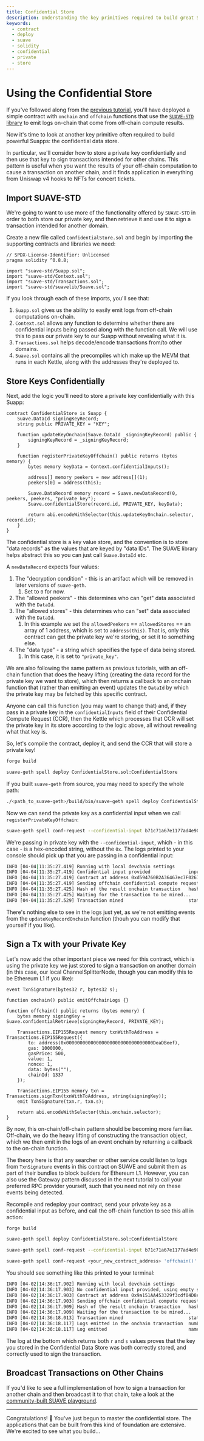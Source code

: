 ```yaml
---
title: Confidential Store
description: Understanding the key primitives required to build great SUAPPs
keywords:
  - contract
  - deploy
  - suave
  - solidity
  - confidential
  - private
  - store
---
```


# Using the Confidential Store

If you've followed along from the [previous tutorial](./onchain-offchain), you'll have deployed a simple contract with `onchain` and `offchain` functions that use the [`SUAVE-STD` library](https://github.com/flashbots/suave-std) to emit logs on-chain that come from off-chain compute results.

Now it's time to look at another key primitive often required to build powerful Suapps: the confidential data store.

In particular, we'll consider how to store a private key confidentially and then use that key to sign transactions intended for other chains. This pattern is useful when you want the results of your off-chain computation to cause a transaction on another chain, and it finds application in everything from Uniswap v4 hooks to NFTs for concert tickets.

## Import SUAVE-STD

We're going to want to use more of the functionality offered by `SUAVE-STD` in order to both store our private key, and then retrieve it and use it to sign a transaction intended for another domain.

Create a new file called `ConfidentialStore.sol` and begin by importing the supporting contracts and libraries we need:

```solidity
// SPDX-License-Identifier: Unlicensed
pragma solidity ^0.8.8;

import "suave-std/Suapp.sol";
import "suave-std/Context.sol";
import "suave-std/Transactions.sol";
import "suave-std/suavelib/Suave.sol";
```

If you look through each of these imports, you'll see that:

1. `Suapp.sol` gives us the ability to easily emit logs from off-chain computations on-chain.
2. `Context.sol` allows any function to determine whether there are confidential inputs being passed along with the function call. We will use this to pass our private key to our Suapp without revealing what it is.
3. `Transactions.sol` helps decode/encode transactions from/to other domains.
4. `Suave.sol` contains all the precompiles which make up the MEVM that runs in each Kettle, along with the addresses they're deployed to.

## Store Keys Confidentially

Next, add the logic you'll need to store a private key confidentially with this Suapp:

```solidity
contract ConfidentialStore is Suapp {
    Suave.DataId signingKeyRecord;
    string public PRIVATE_KEY = "KEY";

    function updateKeyOnchain(Suave.DataId _signingKeyRecord) public {
        signingKeyRecord = _signingKeyRecord;
    }

    function registerPrivateKeyOffchain() public returns (bytes memory) {
        bytes memory keyData = Context.confidentialInputs();

        address[] memory peekers = new address[](1);
        peekers[0] = address(this);

        Suave.DataRecord memory record = Suave.newDataRecord(0, peekers, peekers, "private_key");
        Suave.confidentialStore(record.id, PRIVATE_KEY, keyData);

        return abi.encodeWithSelector(this.updateKeyOnchain.selector, record.id);
    }
}
```

The confidential store is a key value store, and the convention is to store "data records" as the values that are keyed by "data IDs". The SUAVE library helps abstract this so you can just call `Suave.DataId` etc. 

A `newDataRecord` expects four values:

1. The "decryption condition" - this is an artifact which will be removed in later versions of `suave-geth`. 
    1. Set to `0` for now.
2. The "allowed peekers" - this determines who can "get" data associated with the `DataId`.
3. The "allowed stores" - this determines who can "set" data associated with the `DataId`. 
    1. In this example we set the `allowedPeekers` == `allowedStores` == an array of 1 address, which is set to `address(this)`. That is, only this contract can get the private key we're storing, or set it to something else.
4. The "data type" - a string which specifies the type of data being stored. 
    1. In this case, it is set to `"private_key"`.

We are also following the same pattern as previous tutorials, with an off-chain function that does the heavy lifting (creating the data record for the private key we want to store), which then returns a callback to an onchain function that (rather than emitting an event) updates the `DataId` by which the private key may be fetched by this specific contract.

Anyone can call this function (you may want to change that) and, if they pass in a private key in the `confidentialInputs` field of their Confidential Compute Request (CCR), then the Kettle which processes that CCR will set the private key in its store according to the logic above, all without revealing what that key is.

So, let's compile the contract, deploy it, and send the CCR that will store a private key!

```bash
forge build
```
```bash
suave-geth spell deploy ConfidentialStore.sol:ConfidentialStore
```

If you built `suave-geth` from source, you may need to specify the whole path:

```bash
./<path_to_suave-geth>/build/bin/suave-geth spell deploy ConfidentialStore.sol:ConfidentialStore
```

Now we can send the private key as a confidential input when we call `registerPrivateKeyOffchain`:

```bash
suave-geth spell conf-request --confidential-input b71c71a67e1177ad4e901695e1b4b9ee17ae16c6668d313eac2f96dbcda3f291 <your_new_contract_address> 'registerPrivateKeyOffchain()' 
```

We're passing in private key with the `--confidential-input`, which - in this case - is a hex-encoded string, without the `0x`. The logs printed to your console should pick up that you are passing in a confidential input:

```bash
INFO [04-04|11:35:27.419] Running with local devchain settings 
INFO [04-04|11:35:27.419] Confidential input provided              input="[98 55 49 99 55 49 97 54 55 101 49 49 55 55 97 100 52 101 57 48 49 54 57 53 101 49 98 52 98 57 101 101 49 55 97 101 49 54 99 54 54 54 56 100 51 49 51 101 97 99 50 102 57 54 100 98 99 100 97 51 102 50 57 49]"
INFO [04-04|11:35:27.419] Contract at address 0xd594760B2A36467ec7F0267382564772D7b0b73c 
INFO [04-04|11:35:27.419] Sending offchain confidential compute request kettle=0xB5fEAfbDD752ad52Afb7e1bD2E40432A485bBB7F
INFO [04-04|11:35:27.425] Hash of the result onchain transaction   hash=0xa1094c169d420fb0115df3be6115711b3ed54b2c2fa1fcaa28f22cdb8a69c8ce
INFO [04-04|11:35:27.425] Waiting for the transaction to be mined... 
INFO [04-04|11:35:27.529] Transaction mined                        status=1 blockNum=2
```

There's nothing else to see in the logs just yet, as we're not emitting events from the `updateKeyRecordOnchain` function (thouh you can modify that yourself if you like). 

## Sign a Tx with your Private Key

Let's now add the other important piece we need for this contract, which is using the private key we just stored to sign a transaction on another domain (in this case, our local ChannelSplitterNode, though you can modify this to be Ethereum L1 if you like):

```solidity
event TxnSignature(bytes32 r, bytes32 s);

function onchain() public emitOffchainLogs {}

function offchain() public returns (bytes memory) {
    bytes memory signingKey = Suave.confidentialRetrieve(signingKeyRecord, PRIVATE_KEY);

    Transactions.EIP155Request memory txnWithToAddress = Transactions.EIP155Request({
        to: address(0x00000000000000000000000000000000DeaDBeef),
        gas: 1000000,
        gasPrice: 500,
        value: 1,
        nonce: 1,
        data: bytes(""),
        chainId: 1337
    });

    Transactions.EIP155 memory txn = Transactions.signTxn(txnWithToAddress, string(signingKey));
    emit TxnSignature(txn.r, txn.s);

    return abi.encodeWithSelector(this.onchain.selector);
}
```

By now, this on-chain/off-chain pattern should be becoming more familiar. Off-chain, we do the heavy lifting of constructing the transaction object, which we then emit in the logs of an event onchain by returning a callback to the on-chain function. 

The theory here is that any searcher or other service could listen to logs from `TxnSignature` events in this contract on SUAVE and submit them as part of their bundles to block builders for Ethereum L1. However, you can also use the Gateway pattern discussed in the next tutorial to call your preferred RPC provider yourself, such that you need not rely on these events being detected.

Recompile and redeploy your contract, send your private key as a confidential input as before, and call the off-chain function to see this all in action:

```bash
forge build
```
```bash
suave-geth spell deploy ConfidentialStore.sol:ConfidentialStore
```
```bash
suave-geth spell conf-request --confidential-input b71c71a67e1177ad4e901695e1b4b9ee17ae16c6668d313eac2f96dbcda3f291 <your_new_contract_address> 'registerPrivateKeyOffchain()' 
```
```bash
suave-geth spell conf-request <your_new_contract_address> 'offchain()' 
```

You should see something like this printed to your terminal:

```bash
INFO [04-02|14:36:17.902] Running with local devchain settings 
INFO [04-02|14:36:17.903] No confidential input provided, using empty string 
INFO [04-02|14:36:17.903] Contract at address 0x9a151AA453329f3cdf04D8e4e81585A423f7fC25 
INFO [04-02|14:36:17.903] Sending offchain confidential compute request kettle=0xB5fEAfbDD752ad52Afb7e1bD2E40432A485bBB7F
INFO [04-02|14:36:17.909] Hash of the result onchain transaction   hash=0xaf99b4460039486e93e64da870b890a3cf19dab728c16d89f109e058a8323f9d
INFO [04-02|14:36:17.909] Waiting for the transaction to be mined... 
INFO [04-02|14:36:18.013] Transaction mined                        status=1 blockNum=10
INFO [04-02|14:36:18.117] Logs emitted in the onchain transaction  numLogs=1
INFO [04-02|14:36:18.117] Log emitted                              name=TxnSignature(bytes32,bytes32) r="[238 188 250 192 222 246 219 86 73 208 174 107 82 237 59 139 161 245 198 196 40 88 141 241 37 70 17 19 186 140 103 73]" s="[93 94 26 175 160 201 100 180 60 37 27 106 82 93 73 87 41 104 242 206 188 88 104 197 139 204 146 129 185 160 117 5]"
```

The log at the bottom which returns both `r` and `s` values proves that the key you stored in the Confidential Data Store was both correctly stored, and correctly used to sign the transaction.

## Broadcast Transactions on Other Chains

If you'd like to see a full implementation of how to sign a transaction for another chain and then broadcast it to that chain, take a look at the [community-built SUAVE playground](https://github.com/halo3mic/suave-playground/blob/4231f67d276e370493a48dd372da38bafafd3cd8/contracts/oracle/BinanceOracle.sol#L161-L177).

---

Congratulations! 💃 You've just begun to master the confidential store. The applications that can be built from this kind of foundation are extensive. We're excited to see what you build...
